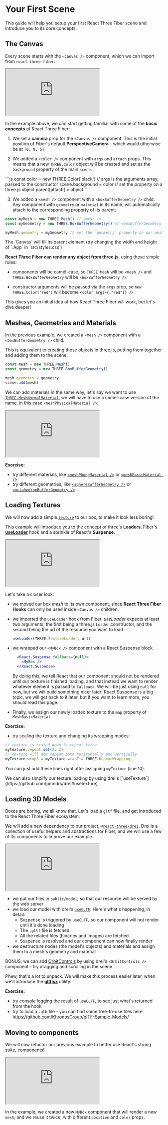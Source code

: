 # Your First Scene

This guide will help you setup your first React Three Fiber scene and introduce you to its core concepts. 

## The Canvas

Every scene starts with  the `<Canvas />` component, which we can import from `react-three-fiber`:

<Bleed>
  <iframe 
    src="https://codesandbox.io/embed/12q81?codemirror=1&fontsize=14&hidenavigation=1&theme=dark&highlights=2,8,13&hidedevtools=1"
    style={{
      width: "100%",
      height: 600,
      overflow: "hidden",
      borderRadius: 4,
      border: "0px",
      marginTop: 16
    }}
    title="getting-started-01"
    allow="accelerometer; ambient-light-sensor; camera; encrypted-media; geolocation; gyroscope; hid; microphone; midi; payment; usb; vr; xr-spatial-tracking"
    sandbox="allow-forms allow-modals allow-popups allow-presentation allow-same-origin allow-scripts"
  ></iframe>
</Bleed>

In the example above, we can start getting familiar with some of the **basic concepts** of React Three Fiber:
1. We set a **camera** prop for the `<Canvas />` component. This is the initial position of Fiber's default **PerspectiveCamera** - which would otherwise be at `[0, 0, 5]`

2. We added a `<color />` component with `args` and `attach` props. This means that a new `THREE.Color` object will be created and set as the `background` property of the main `scene`.

<Bleed>
  ```js
  const color = new THREE.Color('black') // args is the arguments array, passed to the constructor
  scene.background = color // set the property on a three.js object parent[attach] = object
  ```
</Bleed>

3. We added a `<mesh />` component with a `<boxBufferGeometry />` child. Any component with `geometry` or `material` in its name, will automatically attach to the corresponding property of its parent:
  ```js
  const myMesh = new THREE.Mesh() // <mesh />
  const myGeometry = new THREE.BoxBufferGeometry() // <boxBufferGeometry />

  myMesh.geometry = myGeometry // set the `geometry` property on our mesh
  ```

<Callout>
  The `Canvas` will fill its parent element (try changing the width and height of `.App` in `src/styles.css`)
</Callout>

**React Three Fiber can render any object from three.js**, using these simple rules:

- components will be camel-case, so `THREE.Mesh` will be `<mesh />` and `THREE.BoxBufferGeometry` will be `<boxBufferGeometry />`
  
- constructor arguments will be passed via the `args` prop, so `new THREE.Color("red")` will become `<color args={["red"]} />`

This gives you an initial idea of how React Three Fiber will work, but let's dive deeper!

## Meshes, Geometries and Materials

In the previous example, we created a `<mesh />` component with a `<boxBufferGeometry />` child.

This is equivalent to creating those objects in three.js, putting them together and adding them to the scene:

```js
const mesh = new THREE.Mesh()
const geometry = new THREE.BoxBufferGeometry()

mesh.geometry = geometry
scene.add(mesh)
```

We can add materials in the same way, let's say we want to use [`THREE.MeshNormalMaterial`](), we will have to use a camel-case version of the name, in this case `<meshPhysicalMaterial />`:

<Bleed>
<iframe 
  src="https://codesandbox.io/embed/cvxpd?codemirror=1&fontsize=14&hidenavigation=1&theme=dark&highlights=9&hidedevtools=1"
  style={{
    width: "100%",
    height: 600,
    overflow: "hidden",
    borderRadius: 4,
    border: "0px",
    marginTop: 16
  }}
  title="getting-started-01"
  allow="accelerometer; ambient-light-sensor; camera; encrypted-media; geolocation; gyroscope; hid; microphone; midi; payment; usb; vr; xr-spatial-tracking"
  sandbox="allow-forms allow-modals allow-popups allow-presentation allow-same-origin allow-scripts"
></iframe>
</Bleed>

**Exercise:**
- try different materials, like [`<meshPhongMaterial />`](https://threejs.org/docs/#api/en/materials/MeshPhongMaterial) or [`<meshBasicMaterial />`](https://threejs.org/docs/#api/en/materials/MeshBasicMaterial)
- try different geometries, like [`<sphereBufferGeometry />`](https://threejs.org/docs/#api/en/geometries/SphereBufferGeometry) or [`<octahedronBufferGeometry />`](https://threejs.org/docs/#api/en/geometries/OctahedronBufferGeometry)

## Loading Textures

We will now add a simple [`texture`](https://threejs.org/docs/index.html#api/en/textures/Texture) to our box, to make it look less boring!

This example will introduce you to the concept of three's **Loaders**, Fiber's [**useLoader**](/api/useloader) hook and a sprinkle of React's **Suspense**.

<Bleed>
<iframe 
  src="https://codesandbox.io/embed/xxrlt?codemirror=1&fontsize=14&hidenavigation=1&theme=dark&highlights=6,7,8,9,22,24&hidedevtools=1"
  style={{
    width: "100%",
    height: 600,
    overflow: "hidden",
    borderRadius: 4,
    border: "0px",
    marginTop: 16
  }}
  title="getting-started-01"
  allow="accelerometer; ambient-light-sensor; camera; encrypted-media; geolocation; gyroscope; hid; microphone; midi; payment; usb; vr; xr-spatial-tracking"
  sandbox="allow-forms allow-modals allow-popups allow-presentation allow-same-origin allow-scripts"
></iframe>
</Bleed>

Let's take a closer look:

- we moved our box *mesh* to its own component, since **React Three Fiber Hooks** can only be used inside `<Canvas />` children.
- we imported the `useLoader` hook from Fiber.
  *useLoader* expects at least two arguments, the first being a three.js `Loader` constructor, and the second being the url of the resource you want to load
  ```jsx
  useLoader(THREE.TextureLoader, url)
  ```
- we wrapped our `<MyBox />` component with a React Suspense block.
  ```jsx
    <React.Suspense fallback={null}>
      <MyBox />
    </React.Suspense>
  ```
  By doing this, we tell React that our component should not be rendered until our texture is finished loading, and that instead we want to render whatever element is passed to `fallback`. 
  We will be just using `null` for now, but we will build something nicer later!
  <Callout>
    React Suspense is a big topic, we will get back to it later, but if you want to learn more, you should read this page.
  </Callout>

- Finally, we assign our newly loaded texture to the `map` property of `MeshBasicMaterial`

**Exercise:**
- try scaling the texture and changing its wrapping modes:

```jsx
// texture is scaled down to repeat twice
myTexture.repeat.set(2, 2) 
// texture will now repeat both horizontally and vertically
myTexture.wrapS = myTexture.wrapT = THREE.RepeatWrapping 
```

You can just add these lines right after assigning `myTexture` (line 10).

<Callout>
We can also simplify our texture loading by using drei's [`useTexture`](https://github.com/pmndrs/drei#usetexture)
</Callout>

## Loading 3D Models

Boxes are boring, we all know that. Let's load a `gltf` file, and get introduced to the React Three Fiber ecosystem:

We will add a new dependency to our project, [`@react-three/drei`](https://github.com/pmndrs/drei). 
Drei is a collection of useful helpers and abstractions for Fiber, and we will use a few of its components to improve our example.

<Bleed>
<iframe 
  src="https://codesandbox.io/embed/kmdi5?codemirror=1&fontsize=14&hidenavigation=1&theme=dark&highlights=6,7,8,9,22,24&hidedevtools=1"
  style={{
    width: "100%",
    height: 600,
    overflow: "hidden",
    borderRadius: 4,
    border: "0px",
    marginTop: 16
  }}
  title="getting-started-01"
  allow="accelerometer; ambient-light-sensor; camera; encrypted-media; geolocation; gyroscope; hid; microphone; midi; payment; usb; vr; xr-spatial-tracking"
  sandbox="allow-forms allow-modals allow-popups allow-presentation allow-same-origin allow-scripts"
></iframe>
</Bleed>

- we put our files in `public/model`, so that our resource will be served by the web server
- we load our model with drei's [`useGLTF`](https://github.com/pmndrs/drei#usetexture). Here's what's happening, in detail:
  - Suspense is triggered by `useGLTF`, so our component will not render until it's done loading
  - The `.gltf` file is fetched
  - All the related files (binaries and images) are fetched
  - Suspense is resolved and our component can now finally render
- we destructure nodes (the model's objects) and materials and assign them to a mesh's geometry and material

BONUS: we can add [OrbitControls](https://threejs.org/docs/index.html#examples/en/controls/OrbitControls) by using drei's `<OrbitControls />` component - try dragging and scrolling in the scene

Phew, that's a lot to unpack. We will make this process easier later, when we'll introduce the [**gltfjsx**](https://github.com/pmndrs/gltfjsx) utility.

**Exercise:**
  - try console logging the result of `useGLTF`, to see just what's returned from the hook
  - try to load a `.glb` file - you can find some free-to-use files here https://github.com/KhronosGroup/glTF-Sample-Models/

## Moving to components

We will now refactor our previous example to better use React's strong suite, components!

<Bleed>
<iframe 
  src="https://codesandbox.io/embed/wudry?codemirror=1&fontsize=14&hidenavigation=1&theme=dark&highlights=5,6,7,8,9,10,11,12&hidedevtools=1"
  style={{
    width: "100%",
    height: 600,
    overflow: "hidden",
    borderRadius: 4,
    border: "0px",
    marginTop: 16
  }}
  title="getting-started-01"
  allow="accelerometer; ambient-light-sensor; camera; encrypted-media; geolocation; gyroscope; hid; microphone; midi; payment; usb; vr; xr-spatial-tracking"
  sandbox="allow-forms allow-modals allow-popups allow-presentation allow-same-origin allow-scripts"
></iframe>
</Bleed>

In the example, we created a new `MyBox` component that will render a new `mesh`, and we reuse it twice, with different `position` and `color` props.
